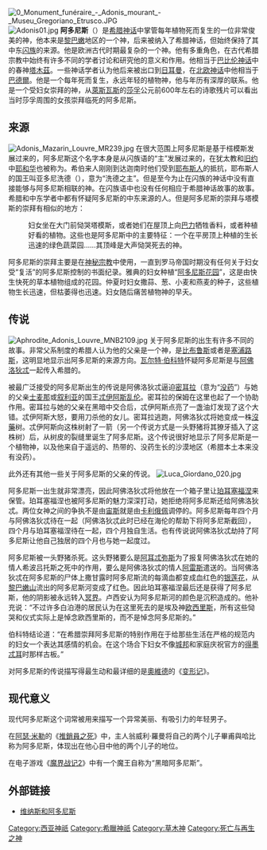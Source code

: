 {{noteTA
|G1=希臘神話
}}
{{Otheruses|阿多尼斯 (消歧义)|subject=[[希腊神话|希腊神话]]中的一位神}}
[[Image:0_Monument_funéraire_-_Adonis_mourant_-_Museu_Gregoriano_Etrusco.JPG|thumb]]
[[File:Adonis01.jpg|thumb]]
'''阿多尼斯'''（{{lang|en|Adonis}}）是[[希腊神话|希腊神话]]中掌管每年植物死而复生的一位非常俊美的神，他本来是[[黎巴嫩|黎巴嫩]]地区的一个神，后来被纳入了希腊神话，但始终保持了其中东[[闪族|闪族]]的来源。他是欧洲古代时期最复杂的一个神。他有多重角色，在古代希腊宗教中始终有许多不同的学者讨论和研究他的意义和作用。他相当于[[巴比伦神话|巴比伦神话]]中的春神[[塔木茲|塔木茲]]。一些神话学者认为他后来被出口到[[日耳曼|日耳曼]]，在[[北欧神话|北欧神话]]中他相当于[[巴德爾|巴德爾]]。他是一个每年死而复生，永远年轻的植物神，他与年历有深厚的联系。他是一个受妇女崇拜的神，从[[萊斯瓦斯|萊斯瓦斯]]的[[莎孚|莎孚]]公元前600年左右的诗歌残片可以看出当时莎孚周围的女孩崇拜临死的阿多尼斯。

==来源==
[[File:Adonis_Mazarin_Louvre_MR239.jpg|thumb]]
在很大范围上阿多尼斯是基于榙模斯发展过来的，阿多尼斯这个名字本身是从闪族语的“主”发展过来的，在犹太教和[[旧约|旧约]]中[[耶和华|耶和华]]也被称为{{lang|en|Adonai}}。希伯来人刚刚到达迦南时他们受到[[耶布斯人|耶布斯人]]的抵抗，耶布斯人的国王叫亚多尼洗德（{{lang|en|Adonizedek}}），意为“洗德之主”。但是至今为止在闪族的神话中没有直接能够与阿多尼斯相联的神。在闪族语中也没有任何相应于希腊神话故事的故事。希腊和中东学者中都有怀疑阿多尼斯的中东来源的人。但是阿多尼斯的崇拜与塔模斯的崇拜有相似的地方：
:妇女坐在大门前恸哭塔模斯，或者她们在屋顶上向[[巴力|巴力]]牺牲香料，或者种植好看的植物。这些也是阿多尼斯中的主要特征：一个在平房顶上种植的生长迅速的绿色蔬菜园……其顶峰是大声恸哭死去的神。

阿多尼斯的崇拜主要是在[[神秘宗教|神秘宗教]]中使用，一直到罗马帝国时期没有任何关于妇女受“复活”的阿多尼斯控制的书面纪录。雅典的妇女种植“[[阿多尼斯花园|阿多尼斯花园]]”，这是由快生快死的草本植物组成的花园。仲夏时妇女撒蒜、葱、小麦和燕麦的种子，这些植物生长迅速，但枯萎得也迅速。妇女随后痛苦植物神的早夭。

==传说==
[[File:Aphrodite_Adonis_Louvre_MNB2109.jpg|thumb]]
关于阿多尼斯的出生有许多不同的故事。非常父系制度的希腊人认为他的父亲是一个神，是[[比布鲁斯|比布鲁斯]]或者是[[塞浦路斯|塞浦路斯]]，这明显地显示出阿多尼斯的来源方向。[[瓦尔特·伯科特|瓦尔特·伯科特]]怀疑阿多尼斯是与[[阿佛洛狄忒|阿佛洛狄忒]]一起传入希腊的。

被最广泛接受的阿多尼斯出生的传说是阿佛洛狄忒逼迫[[密耳拉|密耳拉]]（意为“[[没药|没药]]”）与她的父亲[[士麦那|士麦那]]或[[叙利亚|叙利亚]]的国王[[忒伊阿斯|忒伊阿斯]][[近親性交|乱伦]]。密耳拉的保姆在这里也起了一个协助作用。密耳拉与她的父亲在黑暗中交合后，忒伊阿斯点亮了一盏油灯发现了这个大错。忒伊阿斯大怒，要用刀杀他的女儿。密耳拉逃跑，阿佛洛狄忒将她变成一株[[沒藥|沒藥]]树。忒伊阿斯向这株树射了一箭（另一个传说方式是一头野猪将其獠牙插入了这株树）后，从树皮的裂缝里诞生了阿多尼斯。这个传说很好地显示了阿多尼斯是一个植物神，以及他来自于遥远的、热带的、没药生长的沙漠地区（希腊本土本来没有没药）。

此外还有其他一些关于阿多尼斯的父亲的传说。
[[File:Luca_Giordano_020.jpg|thumb]]

阿多尼斯一出生就非常漂亮，因此阿佛洛狄忒将他放在一个箱子里让[[珀耳塞福涅|珀耳塞福涅]]来保管。珀耳塞福涅也被阿多尼斯的魅力深深打动，她拒绝将阿多尼斯还给阿佛洛狄忒。两位女神之间的争执不是由[[宙斯|宙斯]]就是由[[卡利俄佩|卡利俄佩]]调停的。阿多尼斯每年四个月与阿佛洛狄忒待在一起（阿佛洛狄忒此时已经在海伦的帮助下将阿多尼斯截回），四个月与珀耳塞福涅待在一起，四个月独自生活。也有传说说阿佛洛狄忒劫持了阿多尼斯让他自己独居的四个月也与她一起度过。

阿多尼斯被一头野猪杀死。这头野猪要么是[[阿耳忒弥斯|阿耳忒弥斯]]为了报复阿佛洛狄忒在她的情人希波吕托斯之死中的作用，要么是阿佛洛狄忒的情人[[阿雷斯|阿雷斯]]遣送的。当阿佛洛狄忒在阿多尼斯的尸体上撒甘露时阿多尼斯流的每滴血都变成血红色的[[银莲花|银莲花]]，从[[黎巴嫩山|黎巴嫩山]]流出的阿多尼斯河变成了红色。因此珀耳塞福涅最后还是获得了阿多尼斯，他的阴影被永远转入[[冥界|冥界]]。卢西安认为阿多尼斯河的颜色是沉积造成的。他补充说：“不过许多白泊港的居民认为在这里死去的是埃及神[[欧西里斯|欧西里斯]]，所有这些恸哭和仪式实际上是悼念欧西里斯的，而不是悼念阿多尼斯的。”

伯科特结论道：“在希腊崇拜阿多尼斯的特别作用在于给那些生活在严格的规范内的妇女一个表达其感情的机会。在这个场合下妇女不像[[城邦|城邦]]和家庭庆祝官方的[[得墨忒耳|得墨忒耳]]时那样古板。”

对阿多尼斯的传说描写得最生动和最详细的是[[奧維德|奧維德]]的《[[变形记_(奧維德)|变形记]]》。

==现代意义==
现代阿多尼斯这个词常被用来描写一个异常美丽、有吸引力的年轻男子。

在[[阿瑟·米勒|阿瑟·米勒]]的《[[推銷員之死|推銷員之死]]》中，主人翁威利·羅曼将自己的两个儿子畢甫與哈比称为阿多尼斯，体现出在他心目中他的两个儿子的地位。

在电子游戏《[[魔界战记2|魔界战记2]]》中有一个魔王自称为“黑暗阿多尼斯”。

==外部链接==
{{Commonscat|Adonis}}
*[https://web.archive.org/web/20061128003553/http://www.iselong.com/english/0001/1462.htm 维纳斯和阿多尼斯]
{{中东神话}}
{{Authority control}}
{{DEFAULTSORT:Adonis}}
[[Category:西亚神祇|Category:西亚神祇]]
[[Category:希臘神祇|Category:希臘神祇]]
[[Category:草木神|Category:草木神]]
[[Category:死亡与再生之神|Category:死亡与再生之神]]
